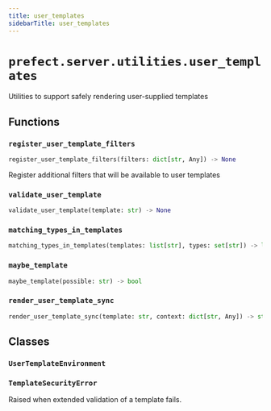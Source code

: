 ```yaml
---
title: user_templates
sidebarTitle: user_templates
---
```


# `prefect.server.utilities.user_templates`


Utilities to support safely rendering user-supplied templates

## Functions

### `register_user_template_filters` <sup><a href="https://github.com/prefecthq/prefect/blob/main/src/prefect/server/utilities/user_templates.py#L69"><Icon icon="github" size="14" /></a></sup>

```python
register_user_template_filters(filters: dict[str, Any]) -> None
```


Register additional filters that will be available to user templates


### `validate_user_template` <sup><a href="https://github.com/prefecthq/prefect/blob/main/src/prefect/server/utilities/user_templates.py#L74"><Icon icon="github" size="14" /></a></sup>

```python
validate_user_template(template: str) -> None
```

### `matching_types_in_templates` <sup><a href="https://github.com/prefecthq/prefect/blob/main/src/prefect/server/utilities/user_templates.py#L112"><Icon icon="github" size="14" /></a></sup>

```python
matching_types_in_templates(templates: list[str], types: set[str]) -> list[str]
```

### `maybe_template` <sup><a href="https://github.com/prefecthq/prefect/blob/main/src/prefect/server/utilities/user_templates.py#L124"><Icon icon="github" size="14" /></a></sup>

```python
maybe_template(possible: str) -> bool
```

### `render_user_template_sync` <sup><a href="https://github.com/prefecthq/prefect/blob/main/src/prefect/server/utilities/user_templates.py#L143"><Icon icon="github" size="14" /></a></sup>

```python
render_user_template_sync(template: str, context: dict[str, Any]) -> str
```

## Classes

### `UserTemplateEnvironment` <sup><a href="https://github.com/prefecthq/prefect/blob/main/src/prefect/server/utilities/user_templates.py#L32"><Icon icon="github" size="14" /></a></sup>

### `TemplateSecurityError` <sup><a href="https://github.com/prefecthq/prefect/blob/main/src/prefect/server/utilities/user_templates.py#L60"><Icon icon="github" size="14" /></a></sup>


Raised when extended validation of a template fails.

